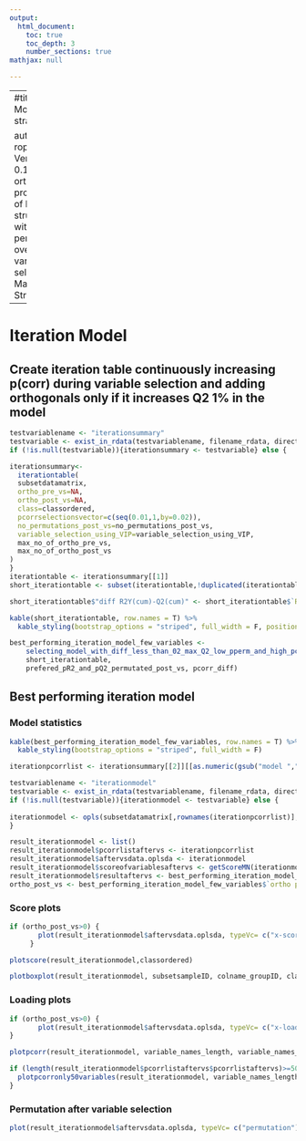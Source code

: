 ---
output:
  html_document:
    toc: true
    toc_depth: 3
    number_sections: true
mathjax: null

---

---
#title: |
#    | Model strategy 5
    
author: |
    | roplspvs: Version 0.16.0
    | R orthogonal projections of latent structures with permutation over variable selection
    | Marika Strom
---



# Iteration Model
## Create iteration table continuously increasing p(corr) during variable selection and adding orthogonals only if it increases Q2 1% in the model

```{R iteration table}
testvariablename <- "iterationsummary"
testvariable <- exist_in_rdata(testvariablename, filename_rdata, directory_output_reports, directory_and_filename_rdata)
if (!is.null(testvariable)){iterationsummary <- testvariable} else {

iterationsummary<-
  iterationtable(
  subsetdatamatrix,
  ortho_pre_vs=NA,
  ortho_post_vs=NA,
  class=classordered, 
  pcorrselectionsvector=c(seq(0.01,1,by=0.02)),
  no_permutations_post_vs=no_permutations_post_vs,
  variable_selection_using_VIP=variable_selection_using_VIP,
  max_no_of_ortho_pre_vs,
  max_no_of_ortho_post_vs
) 
}
iterationtable <- iterationsummary[[1]]
short_iterationtable <- subset(iterationtable,!duplicated(iterationtable$"no. variables")&!is.na(iterationtable$"no. variables"))

short_iterationtable$"diff R2Y(cum)-Q2(cum)" <- short_iterationtable$`R2Y(cum)`- short_iterationtable$`Q2(cum)`

kable(short_iterationtable, row.names = T) %>%
  kable_styling(bootstrap_options = "striped", full_width = F, position = "left")

best_performing_iteration_model_few_variables <-
    selecting_model_with_diff_less_than_02_max_Q2_low_pperm_and_high_pcorr_few_variables(
    short_iterationtable,
    prefered_pR2_and_pQ2_permutated_post_vs, pcorr_diff)


```
## Best performing iteration model
### Model statistics
```{R}

kable(best_performing_iteration_model_few_variables, row.names = T) %>%
  kable_styling(bootstrap_options = "striped", full_width = F)

iterationpcorrlist <- iterationsummary[[2]][[as.numeric(gsub("model ","",row.names(best_performing_iteration_model_few_variables)))]]

testvariablename <- "iterationmodel"
testvariable <- exist_in_rdata(testvariablename, filename_rdata, directory_output_reports, directory_and_filename_rdata)
if (!is.null(testvariable)){iterationmodel <- testvariable} else {
  
iterationmodel <- opls(subsetdatamatrix[,rownames(iterationpcorrlist)], y=classordered, predI = 1, orthoI = best_performing_iteration_model_few_variables$`ortho post v.s.`, scaleC="standard",info.txtC="none",fig.pdfC="none",permI=no_permutations_post_vs_selected_models)
}

result_iterationmodel <- list()
result_iterationmodel$pcorrlistaftervs <- iterationpcorrlist
result_iterationmodel$aftervsdata.oplsda <- iterationmodel
result_iterationmodel$scoreofvariablesaftervs <- getScoreMN(iterationmodel)
result_iterationmodel$resultaftervs <- best_performing_iteration_model_few_variables
ortho_post_vs <- best_performing_iteration_model_few_variables$`ortho post v.s.`
```
### Score plots

```{R plot score iterationmodel}

if (ortho_post_vs>0) {
       plot(result_iterationmodel$aftervsdata.oplsda, typeVc= c("x-score"))
     }

plotscore(result_iterationmodel,classordered)

plotboxplot(result_iterationmodel, subsetsampleID, colname_groupID, classordered)

```

### Loading plots

```{R plot loading iterationmodel}

if (ortho_post_vs>0) {
       plot(result_iterationmodel$aftervsdata.oplsda, typeVc= c("x-loading"))
}

plotpcorr(result_iterationmodel, variable_names_length, variable_names_position)

if (length(result_iterationmodel$pcorrlistaftervs$pcorrlistaftervs)>=50) {
  plotpcorronly50variables(result_iterationmodel, variable_names_length, variable_names_position)
}

```

### Permutation after variable selection

```{R plot perm post vs iterationmodel}

plot(result_iterationmodel$aftervsdata.oplsda, typeVc= c("permutation"))

```

